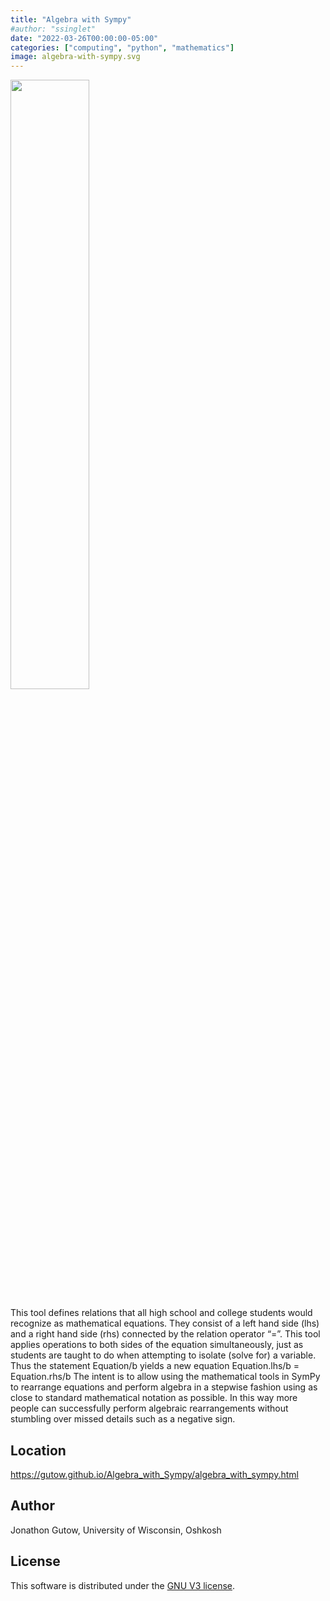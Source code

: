 ```yaml
---
title: "Algebra with Sympy"
#author: "ssinglet"
date: "2022-03-26T00:00:00-05:00"
categories: ["computing", "python", "mathematics"]
image: algebra-with-sympy.svg
---
```


![](algebra-with-sympy.svg){width="50%"}

This tool defines relations that all high school and college students would recognize as mathematical equations. They consist of a left hand side (lhs) and a right hand side (rhs) connected by the relation operator "=". This tool applies operations to both sides of the equation simultaneously, just as students are taught to do when attempting to isolate (solve for) a variable. Thus the statement Equation/b yields a new equation Equation.lhs/b = Equation.rhs/b The intent is to allow using the mathematical tools in SymPy to rearrange equations and perform algebra in a stepwise fashion using as close to standard mathematical notation as possible. In this way more people can successfully perform algebraic rearrangements without stumbling over missed details such as a negative sign.


## Location {#location}

<https://gutow.github.io/Algebra_with_Sympy/algebra_with_sympy.html>


## Author {#author}

Jonathon Gutow, University of Wisconsin, Oshkosh


## License {#license}

This software is distributed under the [GNU V3 license](https://gnu.org/licenses).
